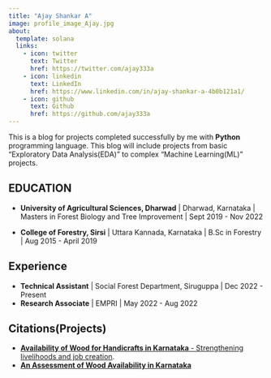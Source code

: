 ```yaml
---
title: "Ajay Shankar A"
image: profile_image_Ajay.jpg
about:
  template: solana
  links:
    - icon: twitter
      text: Twitter
      href: https://twitter.com/ajay333a
    - icon: linkedin
      text: LinkedIn
      href: https://www.linkedin.com/in/ajay-shankar-a-4b0b121a1/
    - icon: github
      text: Github
      href: https://github.com/ajay333a
---
```


This is a blog for projects completed successfully by me with **Python** programming language. This blog will include projects from basic "Exploratory Data Analysis(EDA)" to complex "Machine Learning(ML)" projects.

## EDUCATION

-   **University of Agricultural Sciences, Dharwad** \| Dharwad, Karnataka \| Masters in Forest Biology and Tree Improvement \| Sept 2019 - Nov 2022

-   **College of Forestry, Sirsi** \| Uttara Kannada, Karnataka \| B.Sc in Forestry \| Aug 2015 - April 2019

## Experience

-   **Technical Assistant** \| Social Forest Department, Siruguppa \| Dec 2022 - Present
-   **Research Associate** \| EMPRI \| May 2022 - Aug 2022

## Citations(Projects)

-   [**Availability of Wood for Handicrafts in Karnataka** - Strengthening livelihoods and job creation](https://empri.karnataka.gov.in/uploads/media_to_upload1679382736.pdf).
-   [**An Assessment of Wood Availability in Karnataka**](https://empri.karnataka.gov.in/uploads/media_to_upload1677828822.pdf)